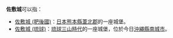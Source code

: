 '''佐敷城'''可以指：
*[[佐敷城_(肥後國)|佐敷城 (肥後國)]]：[[日本|日本]][[熊本縣|熊本縣]][[葦北郡|葦北郡]]的一座城堡。
*[[佐敷城_(琉球)|佐敷城 (琉球)]]：[[琉球|琉球]][[三山時代|三山時代]]的一座城堡，位於今日[[沖繩縣|沖繩縣]][[南城市|南城市]]。
{{消歧義|cat=三字日本地名消歧义}}